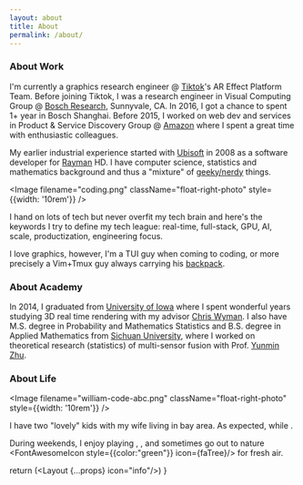 ```yaml
---
layout: about
title: About
permalink: /about/
---
```




### About Work
I'm currently a graphics research engineer @ [Tiktok](tiktok.com)'s AR Effect Platform Team. Before joining Tiktok, I was a research engineer in Visual Computing Group @ [Bosch Research](http://www.bosch.us/content/language1/html/rtc.htm), Sunnyvale, CA. In 2016, I got a chance to spent 1+ year in Bosch Shanghai.
Before 2015, I worked on web dev and services in Product & Service Discovery Group @ [Amazon](https://www.amazon.com/) where I spent a great time with enthusiastic colleagues.

My earlier industrial experience started with [Ubisoft](https://www.ubisoft.com/en-GB/) in 2008 as a software developer for [Rayman](https://en.wikipedia.org/wiki/Rayman) HD. 
I have computer science, statistics and mathematics background and thus a "mixture" of [geeky/nerdy](https://slackprop.wordpress.com/2013/06/03/on-geek-versus-nerd/) things. 

<Image filename="coding.png" className="float-right-photo" style={{width: '10rem'}} />

I hand on lots of tech but never overfit my tech brain and here's the keywords I try to define my tech league: real-time, full-stack, GPU, AI, scale, productization, engineering focus.

I love graphics, however, I'm a TUI guy when coming to coding, or more precisely a Vim+Tmux guy always carrying his [backpack](https://github.com/daizeng1984/dotfiles).

<!---
I've recently been quite interested in deep learning, if you get any ideas or opportunities, please contact [me](/assets/cv/zeng-resume.html).
### About Me
-->
### About Academy
In 2014, I graduated from [University of Iowa](http://www.uiowa.edu/) where I spent wonderful years studying 3D real time rendering with my advisor [Chris Wyman](http://cwyman.org/). I also have M.S. degree in Probability and Mathematics Statistics and B.S. degree in Applied Mathematics from [Sichuan University](http://www.scu.edu.cn/en/), where I worked on theoretical research (statistics) of multi-sensor fusion with Prof. [Yunmin Zhu](https://scholar.google.com/citations?user=cN4yYyoAAAAJ&hl=en).


### About Life

<Image filename="william-code-abc.png" className="float-right-photo" style={{width: '10rem'}} />


I have two "lovely" kids with my wife living in bay area. As expected, <WilliamAge/> while <AlexAge/>.

<!-- (Wait, for quantum physics, I have my own interpretation regarding [this](https://www.youtube.com/watch?v=WIyTZDHuarQ) one).  -->

During weekends, I enjoy playing <FontAwesomeIcon icon={faLaptop}/>, <FontAwesomeIcon icon={faGamepad}/>, <FontAwesomeIcon icon={faUserEdit}/> and sometimes go out to nature <FontAwesomeIcon style={{color:"green"}} icon={faTree}/> for fresh air.


return (<Layout {...props} icon="info"/>)
}
